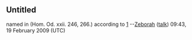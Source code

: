 <article id="19635193" title=Talk:Demoptolemus>
	<talkpage id="19635193" title="Talk:Demoptolemus">
{{WikiProjectBannerShell|1=
{{WikiProject Greece|class=Stub|importance=Low}}
{{WikiProject Classical Greece and Rome|class=Stub|importance=Low}}
{{WikiProject Mythology|class=Stub|importance=Low}}
}}


==Untitled==
named in (Hom. Od. xxii. 246, 266.) according to [http://www.mythindex.com/greek-mythology/D/Demoptolemus.html] --[[User:Zeborah|Zeborah]] ([[User talk:Zeborah|talk]]) 09:43, 19 February 2009 (UTC)
	</talkpage>
</article>